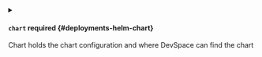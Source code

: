 

<PartialReleaseName />



<details className="config-field" data-expandable="true">
<summary>

#### `chart` <span className="config-field-required" data-required="false">required</span> <span className="config-field-type"></span> <span className="config-field-default"></span> <span className="config-field-enum"></span> {#deployments-helm-chart}

Chart holds the chart configuration and where DevSpace can find the chart

</summary>

<PartialChartreference />


</details>


<PartialValues />


<PartialValuesFiles />


<PartialDisplayOutput />


<PartialUpgradeArgs />


<PartialTemplateArgs />


<PartialDisableDependencyUpdate />
